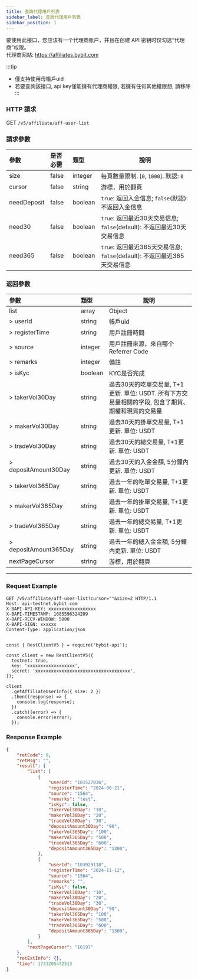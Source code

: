 ```yaml
---
title: 查詢代理用戶列表
sidebar_label: 查詢代理用戶列表
sidebar_position: 1
---
```


要使用此接口，您应该有一个代理商账户，并且在创建 API 密钥时仅勾选“代理商”权限。<br/>
代理商网站: https://affiliates.bybit.com

:::tip
* 僅支持使用母帳戶uid
* 若要查詢該接口, api key僅能擁有代理商權限, 若擁有任何其他權限想, 請移除
:::

### HTTP 請求
GET `/v5/affiliate/aff-user-list`

### 請求參數
| 參數 | 是否必需 | 類型 | 說明|
|:----- |:-------|:-----|------ |
|size |false |integer |每頁數量限制. [`0`, `1000`]. 默認: `0`|
|cursor |false |string |游標，用於翻頁|
|needDeposit |false |boolean |`true`: 返回入金信息; `false`(默認): 不返回入金信息|
|need30 |false |boolean |`true`: 返回最近30天交易信息; `false`(default): 不返回最近30天交易信息|
|need365 |false |boolean |`true`: 返回最近365天交易信息; `false`(default): 不返回最近365天交易信息|

### 返回參數
| 參數 | 類型 | 說明|
|:----- |:-----|----- |
|list |array |Object |
|> userId |string |帳戶uid |
|> registerTime |string |用戶註冊時間|
|> source |integer |用戶註冊來源，來自哪个Referrer Code |
|> remarks |integer |備註|
|> isKyc |boolean |KYC是否完成|
|> takerVol30Day |string |過去30天的吃單交易量, T+1更新. 單位: USDT. 所有下方交易量相關的字段, 包含了期貨、期權和現貨的交易量 |
|> makerVol30Day |string |過去30天的掛單交易量, T+1更新. 單位: USDT |
|> tradeVol30Day |string |過去30天的總交易量, T+1更新. 單位: USDT |
|> depositAmount30Day |string |過去30天的入金金額, 5分鐘內更新. 單位: USDT |
|> takerVol365Day |string |過去一年的吃單交易量, T+1更新. 單位: USDT |
|> makerVol365Day |string |過去一年的掛單交易量, T+1更新. 單位: USDT |
|> tradeVol365Day |string |過去一年的總交易量, T+1更新. 單位: USDT |
|> depositAmount365Day |string |過去一年的總入金金額, 5分鐘內更新. 單位: USDT |
|nextPageCursor |string |游標，用於翻頁 |

---

### Request Example

<Tabs groupId="programming-languages">
<TabItem value="http" label="HTTP">

```http
GET /v5/affiliate/aff-user-list?cursor=""&size=2 HTTP/1.1
Host: api-testnet.bybit.com
X-BAPI-API-KEY: xxxxxxxxxxxxxxxxxx
X-BAPI-TIMESTAMP: 1685596324209
X-BAPI-RECV-WINDOW: 5000
X-BAPI-SIGN: xxxxxx
Content-Type: application/json
```

</TabItem>
<TabItem value="python" label="Python">

```python

```

</TabItem>

<TabItem value="Node" label="Node.js">

```n4js
const { RestClientV5 } = require('bybit-api');

const client = new RestClientV5({
  testnet: true,
  key: 'xxxxxxxxxxxxxxxxxx',
  secret: 'xxxxxxxxxxxxxxxxxxxxxxxxxxxxxxxxxxxx',
});

client
  .getAffiliateUserInfo({ size: 2 })
  .then((response) => {
    console.log(response);
  })
  .catch((error) => {
    console.error(error);
  });
```

</TabItem>
</Tabs>

### Response Example

```json
{
    "retCode": 0,
    "retMsg": "",
    "result": {
        "list": [
            {
                "userId": "101527036",
                "registerTime": "2024-06-21",
                "source": "1564",
                "remarks": "test",
                "isKyc": false,
                "takerVol30Day": "10",
                "makerVol30Day": "20",
                "tradeVol30Day": "30",
                "depositAmount30Day": "90",
                "takerVol365Day": "100",
                "makerVol365Day": "500",
                "tradeVol365Day": "600",
                "depositAmount365Day": "1300",
            },
            {
                "userId": "103929118",
                "registerTime": "2024-11-12",
                "source": "1564",
                "remarks": "",
                "isKyc": false,
                "takerVol30Day": "10",
                "makerVol30Day": "20",
                "tradeVol30Day": "30",
                "depositAmount30Day": "90",
                "takerVol365Day": "100",
                "makerVol365Day": "500",
                "tradeVol365Day": "600",
                "depositAmount365Day": "1300",
            }
        ],
        "nextPageCursor": "16197"
    },
    "retExtInfo": {},
    "time": 1733205472513
}
```
